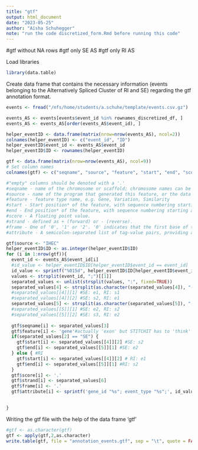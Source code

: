 ```yaml
---
title: "gtf"
output: html_document
date: "2023-05-25"
author: "Aïsha Schuhegger"
note: "run the code discretized_form.Rmd before running this code" 
---
```


#gtf without NA rows
#gtf only SE AS
#gtf only RI AS 


Load libraries
```r
library(data.table)
```

Create data frame that contains the necessary information (events belonging to the Alternatively Spliced Cluster of RI and SE) regarding the gtf annotation format.  
```r
events <- fread("/nfs/home/students/a.schuhe/template/events.csv.gz")

events_AS <- events[events$event_id %in% rownames_discretized_df, ]
events_AS <- events_AS[order(events_AS$event_id), ]

helper_eventID <- data.frame(matrix(nrow=nrow(events_AS), ncol=2))
colnames(helper_eventID) <- c("event_id", "ID")
helper_eventID$event_id <- events_AS$event_id
helper_eventID$ID <- rownames(helper_eventID)

gtf <- data.frame(matrix(nrow=nrow(events_AS), ncol=9))
# Set column names
colnames(gtf) <- c("seqname", "source", "feature", "start", "end", "score", "strand", "frame", "attribute")

#"empty" columns should be denoted with a '.'
#seqname - name of the chromosome or scaffold; chromosome names can be given with or without the 'chr' prefix. 
#source - name of the program that generated this feature, or the data source (database or project name)
#feature - feature type name, e.g. Gene, Variation, Similarity
#start - Start position* of the feature, with sequence numbering starting at 1.
#end - End position* of the feature, with sequence numbering starting at 1.
#score - A floating point value.
#strand - defined as + (forward) or - (reverse).
#frame - One of '0', '1' or '2'. '0' indicates that the first base of the feature is the first base of a codon, '1' that the second base is the first base of a codon, and so on..
#attribute - A semicolon-separated list of tag-value pairs, providing additional information about each feature.

gtf$source <- "IHEC"
helper_eventID$ID <- as.integer(helper_eventID$ID)
for (i in 1:nrow(gtf)){
  event_id <- events_AS$event_id[i]
  #id_value <- helper_eventID$ID[helper_eventID$event_id == event_id]
  id_value <- sprintf("%015d", helper_eventID$ID[helper_eventID$event_id == rownames(temp_df[i,])])
  values <- strsplit(event_id, ";")[[1]]
  separated_values <- unlist(strsplit(values, ":", fixed=TRUE))
  separated_values[4] <- strsplit(as.character(separated_values[4]), "-", fixed = TRUE)
  #separated_values[[4]][1] #SE: e1, RI: s1
  #separated_values[[4]][2] #SE: s2, RI: e1
  separated_values[5] <- strsplit(as.character(separated_values[5]), "-", fixed = TRUE)
  #separated_values[[5]][1] #SE: e2, RI: s2
  #separated_values[[5]][2] #SE: s3, RI: e2
  
  gtf$seqname[i] <- separated_values[3]
  gtf$feature[i] <- 'gene'#actually 'exon' but STITCHIT has to 'think' that it is a gene 
  if(separated_values[2] == "SE") {
    gtf$start[i] <- separated_values[[4]][2] #SE: s2 
    gtf$end[i] <- separated_values[[5]][1] #SE: e2
  } else { #RI
    gtf$start[i] <- separated_values[[4]][2] # RI: e1
    gtf$end[i] <- separated_values[[5]][1] #RI: s2
  }
  gtf$score[i] <- '.'
  gtf$strand[i] <- separated_values[6]
  gtf$frame[i] <- '.'
  gtf$attribute[i] <- sprintf('gene_id "%s"; event_type "%s";', id_value, separated_values[2]) #gene_id = event_id and ";" is transformed to "_" and Skipped Exon or Retained Intron 

  
}

```

Writing the gtf file with the help of the data frame 'gtf'
```r
#gtf <- as.character(gtf)
gtf <- apply(gtf,2,as.character)
write.table(gtf, file = "annotation_events.gtf", sep = "\t", quote = FALSE, row.names = FALSE)

```

